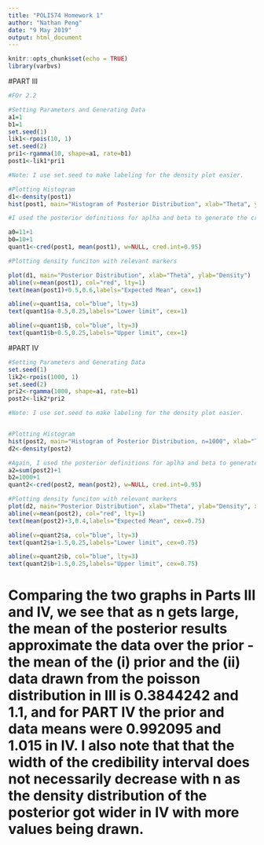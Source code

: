 ```yaml
---
title: "POLI574 Homework 1"
author: "Nathan Peng"
date: "9 May 2019"
output: html_document
---
```


```r
knitr::opts_chunk$set(echo = TRUE)
library(varbvs)
```

#PART III

```r
#FOr 2.2

#Setting Parameters and Generating Data
a1=1
b1=1
set.seed(1)
lik1<-rpois(10, 1)
set.seed(2)
pri1<-rgamma(10, shape=a1, rate=b1)
post1<-lik1*pri1

#Note: I use set.seed to make labeling for the density plot easier.

#Plotting Histogram
d1<-density(post1)
hist(post1, main="Histogram of Posterior Distribution", xlab="Theta", ylab="Density", freq=F)

```

```r
#I used the posterior definitions for aplha and beta to generate the credibility intervals (apha1 = Sigma(yi) + alpha0, and beta1=n + beta0), using the gamma quantile (qgamma) command

a0=11+1
b0=10+1
quant1<-cred(post1, mean(post1), w=NULL, cred.int=0.95)

#Plotting density funciton with relevant markers

plot(d1, main="Posterior Distribution", xlab="Theta", ylab="Density")
abline(v=mean(post1), col="red", lty=1)
text(mean(post1)+0.5,0.6,labels="Expected Mean", cex=1)

abline(v=quant1$a, col="blue", lty=3)
text(quant1$a-0.5,0.25,labels="Lower limit", cex=1)

abline(v=quant1$b, col="blue", lty=3)
text(quant1$b+0.5,0.25,labels="Upper limit", cex=1)

```


#PART IV

```r
#Setting Parameters and Generating Data
set.seed(1)
lik2<-rpois(1000, 1)
set.seed(2)
pri2<-rgamma(1000, shape=a1, rate=b1)
post2<-lik2*pri2

#Note: I use set.seed to make labeling for the density plot easier.


#Plotting Histogram
hist(post2, main="Histogram of Posterior Distribution, n=1000", xlab="Theta", ylab="Density", freq=F)
d2<-density(post2)
```

```r
#Again, I used the posterior definitions for aplha and beta to generate the credibility intervals (apha1 = Sigma(yi) + alpha0, and beta1=n + beta0), using the gamma quantile (qgamma) command
a2=sum(post2)+1
b2=1000+1
quant2<-cred(post2, mean(post2), w=NULL, cred.int=0.95)

#Plotting density funciton with relevant markers
plot(d2, main="Posterior Distribution", xlab="Theta", ylab="Density", xaxp  = c(-1, 10, 11))
abline(v=mean(post2), col="red", lty=1)
text(mean(post2)+3,0.4,labels="Expected Mean", cex=0.75)

abline(v=quant2$a, col="blue", lty=3)
text(quant2$a+1.5,0.25,labels="Lower limit", cex=0.75)

abline(v=quant2$b, col="blue", lty=3)
text(quant2$b+1.5,0.25,labels="Upper limit", cex=0.75)
```

# Comparing the two graphs in Parts III and IV, we see that as n gets large, the mean of the posterior results approximate the data over the prior - the mean of the (i) prior and the (ii) data drawn from the poisson distribution in III is 0.3844242 and 1.1, and for PART IV the prior and data means were 0.992095 and 1.015 in IV. I also note that that the width of the credibility interval does not necessarily decrease with n as the density distribution of the posterior got wider in IV with more values being drawn. 
